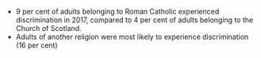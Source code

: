 * 9 per cent of adults belonging to Roman Catholic experienced discrimination in 2017, compared to 4 per cent of adults belonging to the Church of Scotland.
* Adults of another religion were most likely to experience discrimination (16 per cent)
